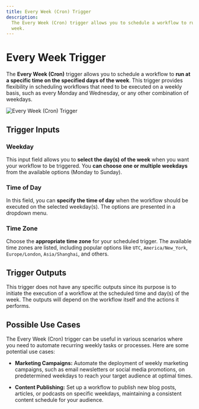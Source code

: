 ```yaml
---
title: Every Week (Cron) Trigger
description:
  The Every Week (Cron) trigger allows you to schedule a workflow to run at a specific time on the specified days of the
  week.
---
```



# Every Week Trigger

The **Every Week (Cron)** trigger allows you to schedule a workflow to **run at a specific time on the specified days of
the week**. This trigger provides flexibility in scheduling workflows that need to be executed on a weekly basis, such
as every Monday and Wednesday, or any other combination of weekdays.

<Image src={everyWeek} alt='Every Week (Cron) Trigger' width={1200} />

## Trigger Inputs

### Weekday

This input field allows you to **select the day(s) of the week** when you want your workflow to be triggered. You **can
choose one or multiple weekdays** from the available options (Monday to Sunday).

### Time of Day

In this field, you can **specify the time of day** when the workflow should be executed on the selected weekday(s). The
options are presented in a dropdown menu.

### Time Zone

Choose the **appropriate time zone** for your scheduled trigger. The available time zones are listed, including popular
options like `UTC`, `America/New_York`, `Europe/London`, `Asia/Shanghai`, and others.

## Trigger Outputs

This trigger does not have any specific outputs since its purpose is to initiate the execution of a workflow at the
scheduled time and day(s) of the week. The outputs will depend on the workflow itself and the actions it performs.

## Possible Use Cases

The Every Week (Cron) trigger can be useful in various scenarios where you need to automate recurring weekly tasks or
processes. Here are some potential use cases:

- **Marketing Campaigns:** Automate the deployment of weekly marketing campaigns, such as email newsletters or social
  media promotions, on predetermined weekdays to reach your target audience at optimal times.

- **Content Publishing:** Set up a workflow to publish new blog posts, articles, or podcasts on specific weekdays,
  maintaining a consistent content schedule for your audience.
